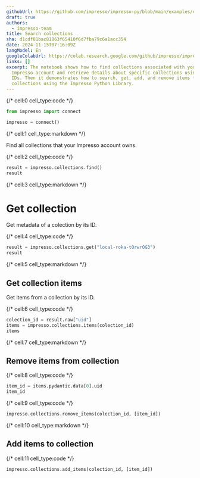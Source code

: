 ```yaml
---
githubUrl: https://github.com/impresso/impresso-py/blob/main/examples/notebooks/collections.ipynb
draft: true
authors:
  - impresso-team
title: Search collections
sha: d1cdf81bac81863f65410f6d7fba79c6a1acc354
date: 2024-11-15T07:16:09Z
langModel: En
googleColabUrl: https://colab.research.google.com/github/impresso/impresso-py/blob/main/examples/notebooks/collections.ipynb
links: []
excerpt: The notebook shows how to find collections associated with your
  Impresso account and retrieve details about specific collections using their
  IDs. Then it demonstrates how to search, get, add, and remove items from
  collections using the Impresso Python Library.
---
```


{/* cell:0 cell_type:code */}

```python
from impresso import connect

impresso = connect()
```

{/* cell:1 cell_type:markdown */}

Find all collections that your Impresso account owns.

{/* cell:2 cell_type:code */}

```python
result = impresso.collections.find()
result
```

{/* cell:3 cell_type:markdown */}

# Get collection

Get metadata of a colection by its ID.

{/* cell:4 cell_type:code */}

```python
result = impresso.collections.get("local-roka-tOrwrOG3")
result
```

{/* cell:5 cell_type:markdown */}

## Get collection items

Get items from a collection by its ID.

{/* cell:6 cell_type:code */}

```python
colection_id = result.raw["uid"]
items = impresso.collections.items(colection_id)
items
```

{/* cell:7 cell_type:markdown */}

## Remove items from collection

{/* cell:8 cell_type:code */}

```python
item_id = items.pydantic.data[0].uid
item_id
```

{/* cell:9 cell_type:code */}

```python
impresso.collections.remove_items(colection_id, [item_id])
```

{/* cell:10 cell_type:markdown */}

## Add items to collection

{/* cell:11 cell_type:code */}

```python
impresso.collections.add_items(colection_id, [item_id])
```
